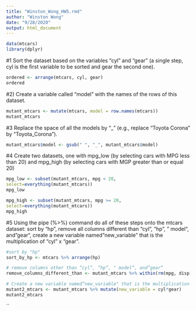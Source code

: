 ```yaml
---
title: "Winston_Wong_HW5.rmd"
author: "Winston Wong"
date: "9/28/2020"
output: html_document
---
```

```r
data(mtcars)
library(dplyr)
```

#1 Sort the dataset based on the variables “cyl” and “gear” (a single step, cyl is the first variable to be sorted and gear the second one).
```r
ordered <- arrange(mtcars, cyl, gear)
ordered
```

#2) Create a variable called “model” with the names of the rows of this dataset.
```r
mutant_mtcars <- mutate(mtcars, model = row.names(mtcars))
mutant_mtcars
```

#3 Replace the space of all the models by "_" (e.g., replace “Toyota Corona” by “Toyota_Corona”).
```r
mutant_mtcars$model <- gsub(" ", "_", mutant_mtcars$model)
```

#4 Create two datasets, one with mpg_low (by selecting cars with MPG less than 20) and mpg_high (by selecting cars with MGP greater than or equal 20)
```r
mpg_low <- subset(mutant_mtcars, mpg < 20,
select=everything(mutant_mtcars))
mpg_low

mpg_high <- subset(mutant_mtcars, mpg >= 20,
select=everything(mutant_mtcars))
mpg_high
```

#5 Using the pipe (%>%) command do all of these steps onto the mtcars dataset: sort by “hp”, remove all columns different than “cyl”, “hp”, " model“, and”gear“, create a new variable named”new_variable" that is the multiplication of “cyl” x “gear”.
```r
#sort by "hp"
sort_by_hp <- mtcars %>% arrange(hp)

# remove columns other than “cyl”, “hp”, " model“, and”gear“
remove_columns_different_than <- mutant_mtcars %>% within(rm(mpg, disp, drat, qsec, vs, am, carb))

# Create a new variable named”new_variable" that is the multiplication of “cyl” x “gear”.
mutant2_mtcars <- mutant_mtcars %>% mutate(new_variable = cyl*gear)
mutant2_mtcars
```

``